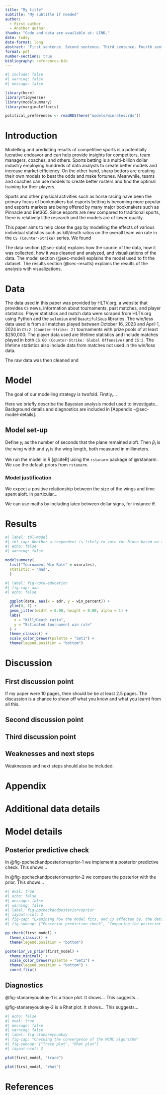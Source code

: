 ```yaml
---
title: "My title"
subtitle: "My subtitle if needed"
author: 
  - First author
  - Another author
thanks: "Code and data are available at: LINK."
date: today
date-format: long
abstract: "First sentence. Second sentence. Third sentence. Fourth sentence."
format: pdf
number-sections: true
bibliography: references.bib
---
```


```r
#| include: false
#| warning: false
#| message: false

library(here)
library(tidyverse)
library(modelsummary)
library(marginaleffects)

political_preferences <- readRDS(here("models/winrates.rds"))
```


# Introduction

Modelling and predicting results of competitive sports is a potentially lucrative endeavor and can help provide
insights for competitors, team managers, coaches, and others. Sports betting is a multi-billion dollar industry employing
hundreds of data analysts to create better models and increase market efficiency. On the other hand, sharp bettors are creating their
own models to beat the odds and make fortunes. Meanwhile, teams and coaches can use models to create better rosters and find
the optimal training for their players.

Sports and other physical activities such as horse racing have been the primary focus of bookmakers but esports betting is becoming more popular and 
esports markets are being offered by many major bookmakers such as Pinnacle and Bet365. Since esports are new compared to traditional sports, 
there is relatively little research and the models are of lower quality. 

This paper aims to help close the gap by modelling the effects of various individual statistics such as kill/death ratios on the overall team win rate
in the `CS (Counter-Strike)` series. 
We found

The data section (@sec-data) explains how the source of the data, how it was collected, how it was cleaned and analyzed, and visualizations of the data. 
The model section (@sec-model) explains the model used to fit the dataset.
The results section (@sec-results) explains the results of the analysis with visualizations.

# Data {#sec-data}
The data used in this paper was provided by HLTV.org, a website that provides `CS` news, information about tournaments, past matches, and player statistics.
Player statistics and match data were scraped from HLTV.org using Python and the `selenium` and `BeautifulSoup` libraries. The win/loss data used is from all matches played between October 16, 2023 and April 1, 2024 in `CS:2 (Counter-Strike: 2)` tournaments with prize pools of at least $250,000. The player data used are lifetime statistics and include matches played in both `CS:GO (Counter-Strike: Global Offensive)` and `CS:2`. The lifetime statistics also include data from matches not used in the win/loss data.

The raw data was then cleaned and 

# Model

The goal of our modelling strategy is twofold. Firstly,...

Here we briefly describe the Bayesian analysis model used to investigate... Background details and diagnostics are included in [Appendix -@sec-model-details].

## Model set-up

Define $y_i$ as the number of seconds that the plane remained aloft. Then $\beta_i$ is the wing width and $\gamma_i$ is the wing length, both measured in millimeters.  

\begin{align} 
y_i|\mu_i, \sigma &\sim \mbox{Normal}(\mu_i, \sigma) \\
\mu_i &= \alpha + \beta_i + \gamma_i\\
\alpha &\sim \mbox{Normal}(0, 2.5) \\
\beta &\sim \mbox{Normal}(0, 2.5) \\
\gamma &\sim \mbox{Normal}(0, 2.5) \\
\sigma &\sim \mbox{Exponential}(1)
\end{align}

We run the model in R [@citeR] using the `rstanarm` package of @rstanarm. We use the default priors from `rstanarm`.


### Model justification

We expect a positive relationship between the size of the wings and time spent aloft. In particular...

We can use maths by including latex between dollar signs, for instance $\theta$.


# Results

```r
#| label: tbl-model
#| tbl-cap: Whether a respondent is likely to vote for Biden based on their race and education
#| echo: false
#| warning: false

modelsummary(
  list("Tournament Win Rate" = winrates),
  statistic = "mad",
  )
```


```r
#| label: fig-vote-education
#| fig-cap: aaa
#| echo: false

  ggplot(data, aes(x = adr, y = win_percent)) +
  ylim(0, 1) +
  geom_jitter(width = 0.00, height = 0.00, alpha = 1) +
  labs(
    x = "Kill/Death ratio",
    y = "Estimated tournament win rate"
  ) +
  theme_classic() +
  scale_color_brewer(palette = "Set1") +
  theme(legend.position = "bottom")
```

# Discussion

## First discussion point {#sec-first-point}

If my paper were 10 pages, then should be be at least 2.5 pages. The discussion is a chance to show off what you know and what you learnt from all this. 

## Second discussion point

## Third discussion point

## Weaknesses and next steps

Weaknesses and next steps should also be included.

\newpage

\appendix

# Appendix {-}


# Additional data details

# Model details {#sec-model-details}

## Posterior predictive check

In @fig-ppcheckandposteriorvsprior-1 we implement a posterior predictive check. This shows...

In @fig-ppcheckandposteriorvsprior-2 we compare the posterior with the prior. This shows... 

```r
#| eval: true
#| echo: false
#| message: false
#| warning: false
#| label: fig-ppcheckandposteriorvsprior
#| layout-ncol: 2
#| fig-cap: "Examining how the model fits, and is affected by, the data"
#| fig-subcap: ["Posterior prediction check", "Comparing the posterior with the prior"]

pp_check(first_model) +
  theme_classic() +
  theme(legend.position = "bottom")

posterior_vs_prior(first_model) +
  theme_minimal() +
  scale_color_brewer(palette = "Set1") +
  theme(legend.position = "bottom") +
  coord_flip()
```

## Diagnostics

@fig-stanareyouokay-1 is a trace plot. It shows... This suggests...

@fig-stanareyouokay-2 is a Rhat plot. It shows... This suggests...

```r
#| echo: false
#| eval: true
#| message: false
#| warning: false
#| label: fig-stanareyouokay
#| fig-cap: "Checking the convergence of the MCMC algorithm"
#| fig-subcap: ["Trace plot", "Rhat plot"]
#| layout-ncol: 2

plot(first_model, "trace")

plot(first_model, "rhat")
```



\newpage


# References


